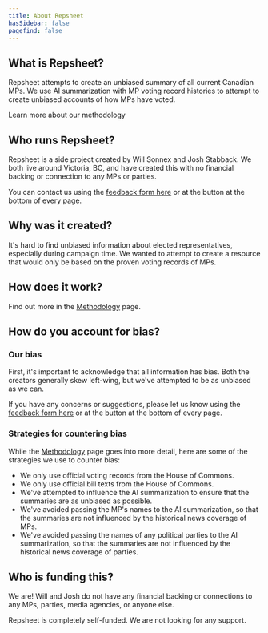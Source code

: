 ```yaml
---
title: About Repsheet
hasSidebar: false
pagefind: false
---
```



## What is Repsheet?

Repsheet attempts to create an unbiased summary of all current Canadian MPs. We use AI summarization with MP voting record histories to attempt to create unbiased accounts of how MPs have voted.

<LinkButton href="/canada/methodology">
  Learn more about our methodology
</LinkButton>

## Who runs Repsheet?

Repsheet is a side project created by Will Sonnex and Josh Stabback. We both live around Victoria, BC, and have created this with no financial backing or connection to any MPs or parties.

You can contact us using the <a href="https://forms.gle/spefTkVXmnWjLS5C8" target="_blank" rel="noopener noreferrer">feedback form here</a> or at the button at the bottom of every page.

## Why was it created?

It's hard to find unbiased information about elected representatives, especially during campaign time. We wanted to attempt to create a resource that would only be based on the proven voting records of MPs.

## How does it work?

Find out more in the [Methodology](/canada/methodology) page.

## How do you account for bias?

### Our bias

First, it's important to acknowledge that all information has bias. Both the creators generally skew left-wing, but we've attempted to be as unbiased as we can.

If you have any concerns or suggestions, please let us know using the <a href="https://forms.gle/spefTkVXmnWjLS5C8" target="_blank" rel="noopener noreferrer">feedback form here</a> or at the button at the bottom of every page.

### Strategies for countering bias

While the [Methodology](/canada/methodology) page goes into more detail, here are some of the strategies we use to counter bias:

- We only use official voting records from the House of Commons.
- We only use official bill texts from the House of Commons.
- We've attempted to influence the AI summarization to ensure that the summaries are as unbiased as possible.
- We've avoided passing the MP's names to the AI summarization, so that the summaries are not influenced by the historical news coverage of MPs.
- We've avoided passing the names of any political parties to the AI summarization, so that the summaries are not influenced by the historical news coverage of parties.

## Who is funding this?

We are! Will and Josh do not have any financial backing or connections to any MPs, parties, media agencies, or anyone else.

Repsheet is completely self-funded. We are not looking for any support.
